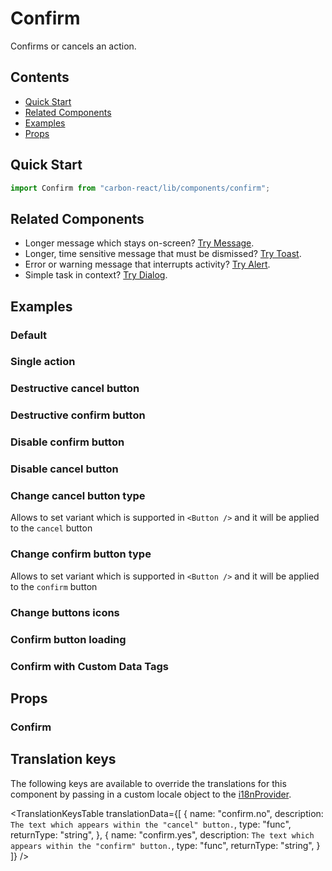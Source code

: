 


<Meta title="Confirm" of={ConfirmStories} />

# Confirm

Confirms or cancels an action.

## Contents

- [Quick Start](#quick-start)
- [Related Components](#related-components)
- [Examples](#examples)
- [Props](#props)

## Quick Start

```javascript
import Confirm from "carbon-react/lib/components/confirm";
```

## Related Components

- Longer message which stays on-screen? [Try Message](https://carbon.sage.com/?path=/docs/message--default "Message").
- Longer, time sensitive message that must be dismissed? [Try Toast](https://carbon.sage.com/?path=/docs/toast--default "Toast").
- Error or warning message that interrupts activity? [Try Alert](https://carbon.sage.com/?path=/docs/alert--default-alert "Alert").
- Simple task in context? [Try Dialog](https://carbon.sage.com/?path=/docs/dialog--default-story "Dialog").

## Examples

### Default

<Canvas of={ConfirmStories.Default} />

### Single action

<Canvas of={ConfirmStories.SingleAction} />

### Destructive cancel button

<Canvas of={ConfirmStories.CancelButtonDestructive} />

### Destructive confirm button

<Canvas of={ConfirmStories.ConfirmButtonDestructive} />

### Disable confirm button

<Canvas of={ConfirmStories.DisableConfirm} />

### Disable cancel button

<Canvas of={ConfirmStories.DisableCancel} />

### Change cancel button type

Allows to set variant which is supported in `<Button />` and it will be applied to the `cancel` button

<Canvas of={ConfirmStories.CancelButtonType} />

### Change confirm button type

Allows to set variant which is supported in `<Button />` and it will be applied to the `confirm` button

<Canvas of={ConfirmStories.ConfirmButtonType} />

### Change buttons icons

<Canvas of={ConfirmStories.ButtonsIcons} />

### Confirm button loading

<Canvas of={ConfirmStories.IsLoadingConfirm} />

### Confirm with Custom Data Tags

<Canvas of={ConfirmStories.DefaultWithCustomDataTags} />

## Props

### Confirm

<ArgTypes of={ConfirmStories} />

## Translation keys

The following keys are available to override the translations for this component by passing in a custom locale object to the
[i18nProvider](../?path=/docs/documentation-i18n--docs).

<TranslationKeysTable
  translationData={[
    {
      name: "confirm.no",
      description:
        `The text which appears within the "cancel" button.`,
      type: "func",
      returnType: "string",
    },
    {
      name: "confirm.yes",
      description:
        `The text which appears within the "confirm" button.`,
      type: "func",
      returnType: "string",
    }
  ]}
/>

